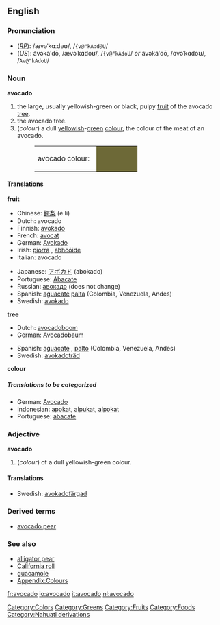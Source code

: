 {{wikipedia}}
{{cookbook}}
==English==

===Pronunciation===
*(''[[RP]]''): /ævəˈkɑːdəʊ/, /<tt>{v@"kA:d@U</tt>/
*(''US''): ăvəkäʹdō, /ævəˈkɑdoʊ/, /<tt>{v@"kAdoU</tt>/ ''or'' ävəkäʹdō, /ɑvəˈkɑdoʊ/, /<tt>Av@"kAdoU</tt>/

===Noun===
'''avocado'''
#<!--DefA-->the large, usually yellowish-green or black, pulpy [[fruit]] of the avocado [[tree]].
#<!--DefB-->the avocado tree.
#<!--DefC-->(''colour'') a dull [[yellow]]ish-[[green]] [[color|colour]], the colour of the meat of an avocado.
#:<table><tr><td>avocado colour: &nbsp;</td><td bgcolor="#6D6937" width="80">&nbsp; </td></tr></table>

====Translations====
<!--DefA-->'''fruit'''
{{top}}
*Chinese: [[鳄梨]] (è lí)
*Dutch: avocado {{m}}
*Finnish: [[avokado]]
*French: [[avocat]] {{m}}
*German: [[Avokado]] {{f}}
*Irish: [[piorra]] {{f}}, [[abhcóide]]
*Italian: avocado
{{mid}}
*Japanese: [[アボカド]] (abokado)
*Portuguese: [[Abacate]]
*Russian: [[авокадо]] {{n}} (does not change)
*Spanish: [[aguacate]] {{m}} [[palta]] {{f}} (Colombia, Venezuela, Andes)
*Swedish: [[avokado]]
{{bottom}}

<!--DefB-->'''tree'''
{{top}}
*Dutch: [[avocadoboom]] {{m}}
*German: [[Avocadobaum]] {{m}}
{{mid}}
*Spanish: [[aguacate]] {{m}}, [[palto]] {{m}} (Colombia, Venezuela, Andes)
*Swedish: [[avokadoträd]] {{n}}
{{bottom}}

<!--DefC-->'''colour'''
{{top}}
{{mid}}
{{bottom}}

=====Translations to be categorized=====
{{checktrans}}
<!--Remove this section once all of the translations below have been moved into the tables above.-->
*German: [[Avocado]] {{f}}
*Indonesian: [[apokat]], [[alpukat]], [[alpokat]]
*Portuguese: [[abacate]]

===Adjective===
'''avocado'''
#<!--DefD-->(''colour'') of a dull yellowish-green colour.

====Translations====
{{top}}
{{mid}}
*Swedish: [[avokadofärgad]]
{{bottom}}

===Derived terms===
*[[avocado pear]]

===See also===
*[[alligator pear]]
*[[California roll]]
*[[guacamole]]
*[[Wiktionary_Appendix:Colours|Appendix:Colours]]

[[Category:Colors]]
[[Category:Greens]]
[[Category:Fruits]]
[[Category:Foods]]
[[Category:Nahuatl derivations]]

[[fr:avocado]]
[[io:avocado]]
[[it:avocado]]
[[nl:avocado]]